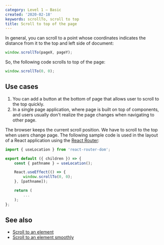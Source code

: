 ```yaml
---
category: Level 1 — Basic
created: '2020-02-18'
keywords: scrollTo, scroll to top
title: Scroll to top of the page
---
```


In general, you can scroll to a point whose coordinates indicates the distance from it to the top and left side of document:

```js
window.scrollTo(pageX, pageY);
```

So, the following code scrolls to top of the page:

```js
window.scrollTo(0, 0);
```

## Use cases

1. You can add a button at the bottom of page that allows user to scroll to the top quickly.
2. In a single page application, where page is built on top of components, and users usually don't realize the page changes when navigating to other page.

The browser keeps the current scroll position. We have to scroll to the top when users change page. The following sample code is used in the layout of a React application using the [React Router](https://github.com/ReactTraining/react-router):

```js
import { useLocation } from 'react-router-dom';

export default ({ children }) => {
    const { pathname } = useLocation();

    React.useEffect(() => {
        window.scrollTo(0, 0);
    }, [pathname]);

    return (
        ...
    );
};
```

## See also

-   [Scroll to an element](https://phuoc.ng/collection/html-dom/scroll-to-an-element/)
-   [Scroll to an element smoothly](https://phuoc.ng/collection/html-dom/scroll-to-an-element-smoothly/)
